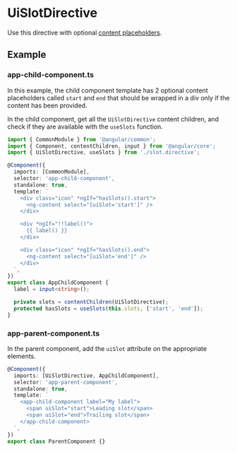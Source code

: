 
<Meta title="layout/slot" docsOnly />

# UiSlotDirective

Use this directive with optional [content placeholders](https://angular.dev/guide/components/content-projection#multiple-content-placeholders).

## Example

### app-child-component.ts

In this example, the child component template has 2 optional content placeholders called `start` and `end` that should be wrapped in a div only if the content has been provided.

In the child component, get all the `UiSlotDirective` content children, and check if they are available with the `useSlots` function.

```ts
import { CommonModule } from '@angular/common';
import { Component, contentChildren, input } from '@angular/core';
import { UiSlotDirective, useSlots } from './slot.directive';

@Component({
  imports: [CommonModule],
  selector: 'app-child-component',
  standalone: true,
  template: `
    <div class="icon" *ngIf="hasSlots().start">
      <ng-content select="[uiSlot='start']" />
    </div>

    <div *ngIf="!!label()">
      {{ label() }}
    </div>

    <div class="icon" *ngIf="hasSlots().end">
      <ng-content select="[uiSlot='end']" />
    </div>
  `,
})
export class AppChildComponent {
  label = input<string>();

  private slots = contentChildren(UiSlotDirective);
  protected hasSlots = useSlots(this.slots, ['start', 'end']);
}
```

### app-parent-component.ts

In the parent component, add the `uiSlot` attribute on the appropriate elements.

```ts
@Component({
  imports: [UiSlotDirective, AppChildComponent],
  selector: 'app-parent-component',
  standalone: true,
  template: `
    <app-child-component label="My label">
      <span uiSlot="start">Leading slot</span>
      <span uiSlot="end">Trailing slot</span>
    </app-child-component>
  `,
})
export class ParentComponent {}
```
